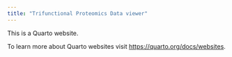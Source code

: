 ```yaml
---
title: "Trifunctional Proteomics Data viewer"
---
```


This is a Quarto website.

To learn more about Quarto websites visit <https://quarto.org/docs/websites>.
